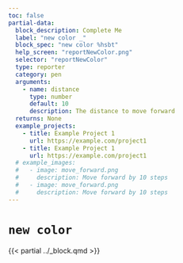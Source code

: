 ```yaml
---
toc: false
partial-data:
  block_description: Complete Me
  label: "new color _"
  block_spec: "new color %hsbt"
  help_screen: "reportNewColor.png"
  selector: "reportNewColor"
  type: reporter
  category: pen
  arguments:
    - name: distance
      type: number
      default: 10
      description: The distance to move forward
  returns: None
  example_projects:
    - title: Example Project 1
      url: https://example.com/project1
    - title: Example Project 1
      url: https://example.com/project1
  # example_images:
  #   - image: move_forward.png
  #     description: Move forward by 10 steps
  #   - image: move_forward.png
  #     description: Move forward by 10 steps
---
```


# `new color` { .unnumbered }

{{< partial ../_block.qmd >}}
